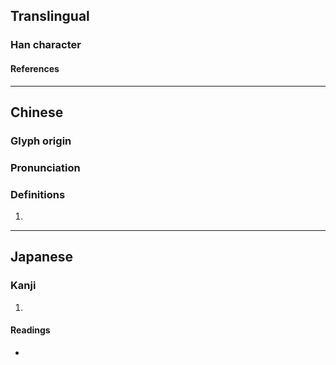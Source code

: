 {{character info}}
==Translingual==

===Han character===
{{Han char|rn=9|rad=人|as=09|sn=11|four=22227|canj=OUMB|ids=⿰亻耑}}

====References====
{{Han ref|kx=0111.330|dkj=00896|dj=0238.070|hdz=10191.090|uh=5073}}

----

==Chinese==
{{zh-forms}}

===Glyph origin===
{{Han etym}}

===Pronunciation===
{{zh-pron
|m=duān
|c=zeoi3,dyun1
|mc=y
|oc=y
|cat=
}}

===Definitions===
{{zh-hanzi}}

# {{zh-only|仯偳|[[small]]}}

----

==Japanese==

===Kanji===
{{ja-kanji|grade=|rs=人09}}

# {{rfdef|ja|sort=人09}}

====Readings====
* {{ja-readings|on=たん|kun=ちひさい,すこし}}